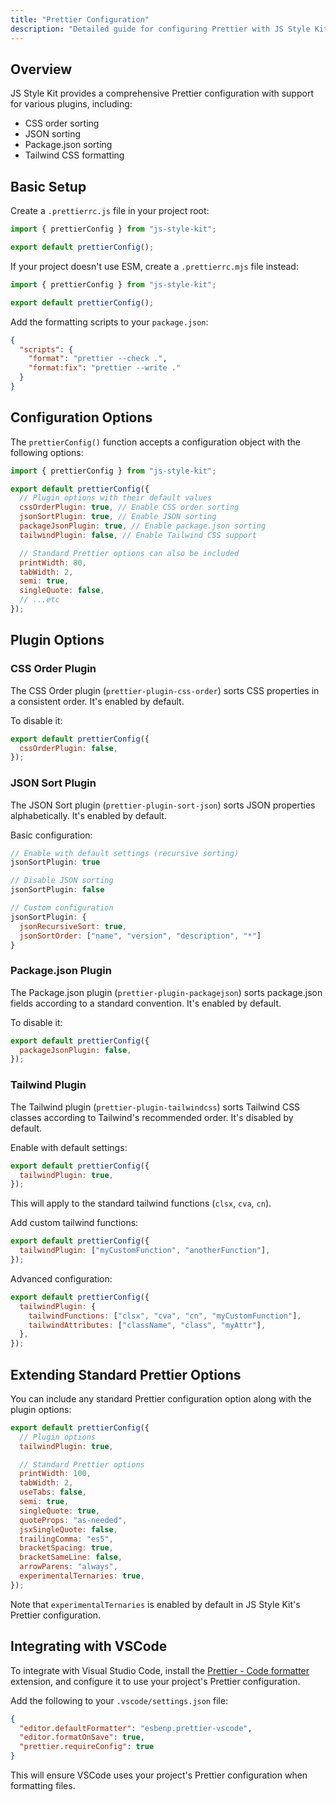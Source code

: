 ```yaml
---
title: "Prettier Configuration"
description: "Detailed guide for configuring Prettier with JS Style Kit"
---
```


## Overview

JS Style Kit provides a comprehensive Prettier configuration with support for various plugins, including:

- CSS order sorting
- JSON sorting
- Package.json sorting
- Tailwind CSS formatting

## Basic Setup

Create a `.prettierrc.js` file in your project root:

```js
import { prettierConfig } from "js-style-kit";

export default prettierConfig();
```

If your project doesn't use ESM, create a `.prettierrc.mjs` file instead:

```js
import { prettierConfig } from "js-style-kit";

export default prettierConfig();
```

Add the formatting scripts to your `package.json`:

```json
{
  "scripts": {
    "format": "prettier --check .",
    "format:fix": "prettier --write ."
  }
}
```

## Configuration Options

The `prettierConfig()` function accepts a configuration object with the following options:

```js
import { prettierConfig } from "js-style-kit";

export default prettierConfig({
  // Plugin options with their default values
  cssOrderPlugin: true, // Enable CSS order sorting
  jsonSortPlugin: true, // Enable JSON sorting
  packageJsonPlugin: true, // Enable package.json sorting
  tailwindPlugin: false, // Enable Tailwind CSS support

  // Standard Prettier options can also be included
  printWidth: 80,
  tabWidth: 2,
  semi: true,
  singleQuote: false,
  // ...etc
});
```

## Plugin Options

### CSS Order Plugin

The CSS Order plugin (`prettier-plugin-css-order`) sorts CSS properties in a consistent order. It's enabled by default.

To disable it:

```js
export default prettierConfig({
  cssOrderPlugin: false,
});
```

### JSON Sort Plugin

The JSON Sort plugin (`prettier-plugin-sort-json`) sorts JSON properties alphabetically. It's enabled by default.

Basic configuration:

```js
// Enable with default settings (recursive sorting)
jsonSortPlugin: true

// Disable JSON sorting
jsonSortPlugin: false

// Custom configuration
jsonSortPlugin: {
  jsonRecursiveSort: true,
  jsonSortOrder: ["name", "version", "description", "*"]
}
```

### Package.json Plugin

The Package.json plugin (`prettier-plugin-packagejson`) sorts package.json fields according to a standard convention. It's enabled by default.

To disable it:

```js
export default prettierConfig({
  packageJsonPlugin: false,
});
```

### Tailwind Plugin

The Tailwind plugin (`prettier-plugin-tailwindcss`) sorts Tailwind CSS classes according to Tailwind's recommended order. It's disabled by default.

Enable with default settings:

```js
export default prettierConfig({
  tailwindPlugin: true,
});
```

This will apply to the standard tailwind functions (`clsx`, `cva`, `cn`).

Add custom tailwind functions:

```js
export default prettierConfig({
  tailwindPlugin: ["myCustomFunction", "anotherFunction"],
});
```

Advanced configuration:

```js
export default prettierConfig({
  tailwindPlugin: {
    tailwindFunctions: ["clsx", "cva", "cn", "myCustomFunction"],
    tailwindAttributes: ["className", "class", "myAttr"],
  },
});
```

## Extending Standard Prettier Options

You can include any standard Prettier configuration option along with the plugin options:

```js
export default prettierConfig({
  // Plugin options
  tailwindPlugin: true,

  // Standard Prettier options
  printWidth: 100,
  tabWidth: 2,
  useTabs: false,
  semi: true,
  singleQuote: true,
  quoteProps: "as-needed",
  jsxSingleQuote: false,
  trailingComma: "es5",
  bracketSpacing: true,
  bracketSameLine: false,
  arrowParens: "always",
  experimentalTernaries: true,
});
```

Note that `experimentalTernaries` is enabled by default in JS Style Kit's Prettier configuration.

## Integrating with VSCode

To integrate with Visual Studio Code, install the [Prettier - Code formatter](https://marketplace.visualstudio.com/items?itemName=esbenp.prettier-vscode) extension, and configure it to use your project's Prettier configuration.

Add the following to your `.vscode/settings.json` file:

```json
{
  "editor.defaultFormatter": "esbenp.prettier-vscode",
  "editor.formatOnSave": true,
  "prettier.requireConfig": true
}
```

This will ensure VSCode uses your project's Prettier configuration when formatting files.
